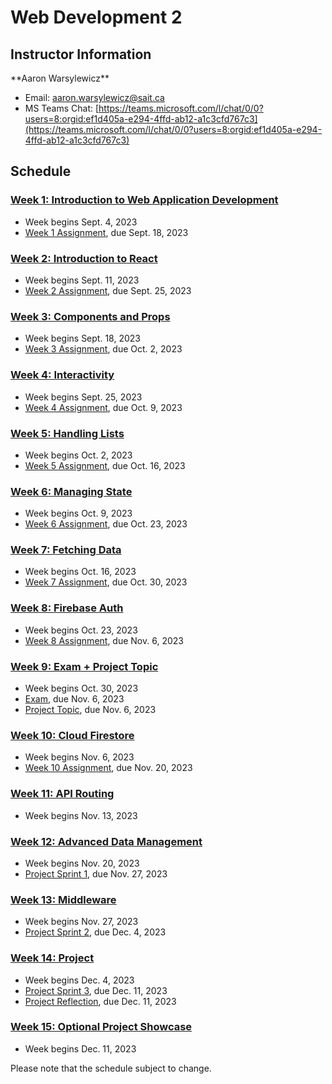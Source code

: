 
# Web Development 2

## Instructor Information

<AdditionalInfo name="Aaron">
**Aaron Warsylewicz**

- Email: [aaron.warsylewicz@sait.ca](mailto:aaron.warsylewicz@sait.ca)
- MS Teams Chat: [https://teams.microsoft.com/l/chat/0/0?users=8:orgid:ef1d405a-e294-4ffd-ab12-a1c3cfd767c3](https://teams.microsoft.com/l/chat/0/0?users=8:orgid:ef1d405a-e294-4ffd-ab12-a1c3cfd767c3)

</AdditionalInfo>

## Schedule

### [Week 1: Introduction to Web Application Development](/week1)

- Week begins Sept. 4, 2023
- [Week 1 Assignment](/week1/assignment), due Sept. 18, 2023

### [Week 2: Introduction to React](/week2)

- Week begins Sept. 11, 2023
- [Week 2 Assignment](/week2/assignment), due Sept. 25, 2023

### [Week 3: Components and Props](/week3)

- Week begins Sept. 18, 2023
- [Week 3 Assignment](/week3/assignment), due Oct. 2, 2023

### [Week 4: Interactivity](/week4)

- Week begins Sept. 25, 2023
- [Week 4 Assignment](/week4/assignment), due Oct. 9, 2023

### [Week 5: Handling Lists](/week5)

- Week begins Oct. 2, 2023
- [Week 5 Assignment](/week5/assignment), due Oct. 16, 2023

### [Week 6: Managing State](/week6)

- Week begins Oct. 9, 2023
- [Week 6 Assignment](/week6/assignment), due Oct. 23, 2023

### [Week 7: Fetching Data](/week7)

- Week begins Oct. 16, 2023
- [Week 7 Assignment](/week7/assignment), due Oct. 30, 2023

### [Week 8: Firebase Auth](/week8)

- Week begins Oct. 23, 2023
- [Week 8 Assignment](/week8/assignment), due Nov. 6, 2023

### [Week 9: Exam + Project Topic](/week9)

- Week begins Oct. 30, 2023
- [Exam](/week9/exam), due Nov. 6, 2023
- [Project Topic](/week9/project), due Nov. 6, 2023

### [Week 10: Cloud Firestore](/week10)

- Week begins Nov. 6, 2023
- [Week 10 Assignment](/week10/assignment), due Nov. 20, 2023

### [Week 11: API Routing](/week11)

- Week begins Nov. 13, 2023

### [Week 12: Advanced Data Management](/week12)

- Week begins Nov. 20, 2023
- [Project Sprint 1](/week12/project), due Nov. 27, 2023

### [Week 13: Middleware](/week13)

- Week begins Nov. 27, 2023
- [Project Sprint 2](/week13/project), due Dec. 4, 2023

### [Week 14: Project](/week14)

- Week begins Dec. 4, 2023
- [Project Sprint 3](/week14#phase-2---sprint-3), due Dec. 11, 2023
- [Project Reflection](/week14#project-phase-3-reflection), due Dec. 11, 2023

### [Week 15: Optional Project Showcase](/week15)

- Week begins Dec. 11, 2023

Please note that the schedule subject to change.
